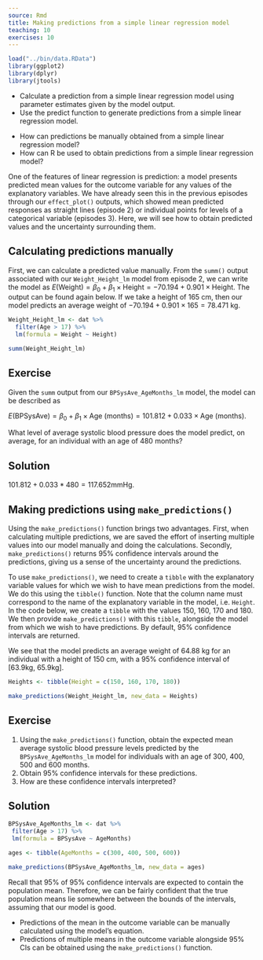 ```yaml
---
source: Rmd
title: Making predictions from a simple linear regression model
teaching: 10
exercises: 10
---
```


```r
load("../bin/data.RData")
library(ggplot2)
library(dplyr)
library(jtools)
```

::::::::::::::::::::::::::::::::::::::: objectives

- Calculate a prediction from a simple linear regression model using parameter estimates given by the model output.
- Use the predict function to generate predictions from a simple linear regression model.

::::::::::::::::::::::::::::::::::::::::::::::::::

:::::::::::::::::::::::::::::::::::::::: questions

- How can predictions be manually obtained from a simple linear regression model?
- How can R be used to obtain predictions from a simple linear regression model?

::::::::::::::::::::::::::::::::::::::::::::::::::

One of the features of linear regression is prediction: a model presents predicted mean values for the outcome variable for any values of the explanatory variables. We have already seen this in the previous episodes through our `effect_plot()` outputs, which showed mean predicted responses as straight lines (episode 2) or individual points for levels of a categorical variable (episodes 3). Here, we will see how to obtain predicted values and the uncertainty surrounding them.

## Calculating predictions manually

First, we can calculate a predicted value manually. From the `summ()` output associated with our `Weight_Height_lm` model from episode 2, we can write the model as $E(\text{Weight}) = \beta_0 + \beta_1 \times \text{Height} = -70.194 + 0.901 \times \text{Height}$. The output can be found again below. If we take a height of 165 cm, then our model predicts an average weight of $-70.194 + 0.901 \times 165 = 78.471$ kg.

```r
Weight_Height_lm <- dat %>%
  filter(Age > 17) %>%
  lm(formula = Weight ~ Height)

summ(Weight_Height_lm)
```

:::::::::::::::::::::::::::::::::::::::  challenge

## Exercise

Given the `summ` output from our `BPSysAve_AgeMonths_lm` model,
the model can be described as

$E(\text{BPSysAve}) = \beta_0 + \beta_1 \times \text{Age (months)} = 101.812 + 0.033 \times \text{Age (months)}$.

What level of average systolic blood pressure does the model predict, on average,
for an individual with an age of 480 months?

:::::::::::::::  solution

## Solution

$101.812 + 0.033 * 480 = 117.652 \text{mmHg}$.



:::::::::::::::::::::::::

::::::::::::::::::::::::::::::::::::::::::::::::::

## Making predictions using `make_predictions()`

Using the `make_predictions()` function brings two advantages. First, when calculating multiple predictions, we are saved the effort of inserting multiple values into our model manually and doing the calculations. Secondly, `make_predictions()` returns 95% confidence intervals around the predictions, giving us a sense of the uncertainty around the predictions.

To use `make_predictions()`, we need to create a `tibble` with the explanatory variable values for which we wish to have mean predictions from the model. We do this using the `tibble()` function. Note that the column name must correspond to the name of the explanatory variable in the model, i.e. `Height`. In the code below, we create a `tibble` with the values 150, 160, 170 and 180. We then provide `make_predictions()` with this `tibble`, alongside the model from which we wish to have predictions. By default, 95% confidence intervals are returned.

We see that the model predicts an average weight of 64.88 kg for an individual with a height of 150 cm, with a 95% confidence interval of [63\.9kg, 65.9kg].

```r
Heights <- tibble(Height = c(150, 160, 170, 180))

make_predictions(Weight_Height_lm, new_data = Heights)
```

:::::::::::::::::::::::::::::::::::::::  challenge

## Exercise

1. Using the `make_predictions()` function, obtain the expected mean average systolic blood pressure levels predicted by the `BPSysAve_AgeMonths_lm` model for individuals with an age of 300, 400, 500 and 600 months.
2. Obtain 95% confidence intervals for these predictions.
3. How are these confidence intervals interpreted?

:::::::::::::::  solution

## Solution

```r
BPSysAve_AgeMonths_lm <- dat %>% 
 filter(Age > 17) %>%
 lm(formula = BPSysAve ~ AgeMonths)

ages <- tibble(AgeMonths = c(300, 400, 500, 600))

make_predictions(BPSysAve_AgeMonths_lm, new_data = ages)
```

Recall that 95% of 95% confidence intervals are expected to contain the
population mean.
Therefore, we can be fairly confident that the true population means lie
somewhere between the bounds of the intervals, assuming that our model is good.



:::::::::::::::::::::::::

::::::::::::::::::::::::::::::::::::::::::::::::::

:::::::::::::::::::::::::::::::::::::::: keypoints

- Predictions of the mean in the outcome variable can be manually calculated using the model's equation.
- Predictions of multiple means in the outcome variable alongside 95% CIs can be obtained using the `make_predictions()` function.

::::::::::::::::::::::::::::::::::::::::::::::::::


